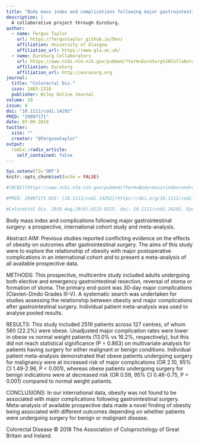```yaml
---
title: "Body mass index and complications following major gastrointestinal surgery: a prospective, international cohort study and meta-analysis."
description: |
  A collaborative project through EuroSurg.
author:
  - name: Fergus Taylor 
    url: https://fergustaylor.github.io/Dev/
    affiliation: University of Glasgow
    affiliation_url: https://www.gla.ac.uk/
  - name: EuroSurg Collaborators
    url: https://www.ncbi.nlm.nih.gov/pubmed/?term=EuroSurg%20Collaborative%5BCorporate%20Author%5D
    affiliation: EuroSurg
    affiliation_url: http://eurosurg.org
journal: 
  title: "Colorectal Dis."
  issn: 1463-1318
  publisher: Wiley Online Journal
volume: 20
issue: 8
doi: "10.1111/codi.14292"
PMID: "29897171"
date: 07-09-2018
twitter:
  site: ""
  creator: "@ferguswtaylor"
output:
  radix::radix_article:
    self_contained: false
---
```


```r
Sys.setenv(TZ='GMT')
knitr::opts_chunk$set(echo = FALSE)
```

```r
#[NCBI](https://www.ncbi.nlm.nih.gov/pubmed/?term=Body+mass+index+and+complications+following+major+gastrointestinal+surgery%3A+a+prospective%2C+international+cohort+study+and+meta%E2%80%90analysis)

#PMID: 29897171 DOI: [10.1111/codi.14292](https://doi.org/10.1111/codi.14292)

#Colorectal Dis. 2018 Aug;20(8):O215-O225. doi: 10.1111/codi.14292. Epub 2018 Jul 9.
```

Body mass index and complications following major gastrointestinal surgery: a prospective, international cohort study and meta-analysis.

Abstract
AIM:
Previous studies reported conflicting evidence on the effects of obesity on outcomes after gastrointestinal surgery. The aims of this study were to explore the relationship of obesity with major postoperative complications in an international cohort and to present a meta-analysis of all available prospective data.

METHODS:
This prospective, multicentre study included adults undergoing both elective and emergency gastrointestinal resection, reversal of stoma or formation of stoma. The primary end-point was 30-day major complications (Clavien-Dindo Grades III-V). A systematic search was undertaken for studies assessing the relationship between obesity and major complications after gastrointestinal surgery. Individual patient meta-analysis was used to analyse pooled results.

RESULTS:
This study included 2519 patients across 127 centres, of whom 560 (22.2%) were obese. Unadjusted major complication rates were lower in obese vs normal weight patients (13.0% vs 16.2%, respectively), but this did not reach statistical significance (P = 0.863) on multivariate analysis for patients having surgery for either malignant or benign conditions. Individual patient meta-analysis demonstrated that obese patients undergoing surgery for malignancy were at increased risk of major complications (OR 2.10, 95% CI 1.49-2.96, P < 0.001), whereas obese patients undergoing surgery for benign indications were at decreased risk (OR 0.59, 95% CI 0.46-0.75, P < 0.001) compared to normal weight patients.

CONCLUSIONS:
In our international data, obesity was not found to be associated with major complications following gastrointestinal surgery. Meta-analysis of available prospective data made a novel finding of obesity being associated with different outcomes depending on whether patients were undergoing surgery for benign or malignant disease.

Colorectal Disease © 2018 The Association of Coloproctology of Great Britain and Ireland.
